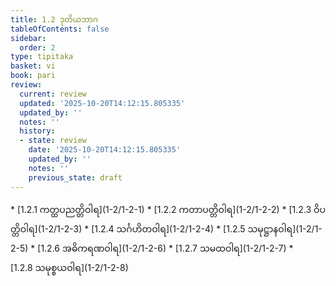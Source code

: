 ```yaml
---
title: 1.2 ဒုတိယဘာဂ
tableOfContents: false
sidebar:
  order: 2
type: tipitaka
basket: vi
book: pari
review:
  current: review
  updated: '2025-10-20T14:12:15.805335'
  updated_by: ''
  notes: ''
  history:
  - state: review
    date: '2025-10-20T14:12:15.805335'
    updated_by: ''
    notes: ''
    previous_state: draft
---
```



<DynamicBreadcrumb />


<ReviewStatus review={frontmatter.review} showDetails={true} />

<HypothesisAnnotation frontmatter={frontmatter} />



<TableOfContents book="pari" section="1.2">
* [1.2.1 ကတ္ထပညတ္တိဝါရ](1-2/1-2-1)
* [1.2.2 ကတာပတ္တိဝါရ](1-2/1-2-2)
* [1.2.3 ဝိပတ္တိဝါရ](1-2/1-2-3)
* [1.2.4 သင်္ဂဟိတဝါရ](1-2/1-2-4)
* [1.2.5 သမုဋ္ဌာနဝါရ](1-2/1-2-5)
* [1.2.6 အဓိကရဏဝါရ](1-2/1-2-6)
* [1.2.7 သမထဝါရ](1-2/1-2-7)
* [1.2.8 သမုစ္စယဝါရ](1-2/1-2-8)
</TableOfContents>